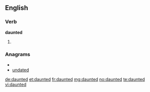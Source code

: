 ==English==

===Verb===
'''daunted'''

# {{past of|[[daunt]]}}

===Anagrams===
* {{alphagram|addentu}}
* [[undated#English|undated]]

[[de:daunted]]
[[et:daunted]]
[[fr:daunted]]
[[mg:daunted]]
[[no:daunted]]
[[te:daunted]]
[[vi:daunted]]